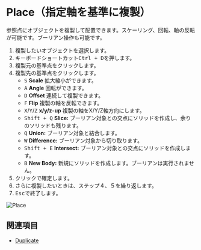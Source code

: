 
# Place（指定軸を基準に複製）

<Reference shortcut="Ctrl + D" command="Place" button="コマンドバー左" />

参照点にオブジェクトを複製して配置できます。スケーリング、回転、軸の反転が可能です。ブーリアン操作も可能です。

1. 複製したいオブジェクトを選択します。
2. キーボードショートカット<kbd>Ctrl + D</kbd>を押します。
3. 複製元の基準点をクリックします。
4. 複製先の基準点をクリックします。
   - <kbd>S</kbd> **Scale** 拡大縮小ができます。
   - <kbd>A</kbd> **Angle** 回転ができます。
   - <kbd>D</kbd> **Offset** 連続して複製できます。
   - <kbd>F</kbd> **Flip** 複製の軸を反転できます。
   - <kbd>X</kbd>/<kbd>Y</kbd>/<kbd>Z</kbd> **x/y/z-up** 複製の軸をX/Y/Z軸方向にします。
   - <kbd>Shift + Q</kbd> **Slice:** ブーリアン対象との交点にソリッドを作成し、余りのソリッドも残ります。
   - <kbd>Q</kbd> **Union:** ブーリアン対象と結合します。
   - <kbd>W</kbd> **Difference:** ブーリアン対象から切り取ります。
   - <kbd>Shift + E</kbd> **Intersect:** ブーリアン対象との交点にソリッドを作成します。
   - <kbd>B</kbd> **New Body:** 新規にソリッドを作成します。ブーリアンは実行されません。
5. クリックで確定します。
6. さらに複製したいときは、ステップ４、５を繰り返します。
7. <kbd>Esc</kbd>で終了します。 

![Place](/img/place.gif)

## 関連項目
- [Duplicate](./puplicate)












